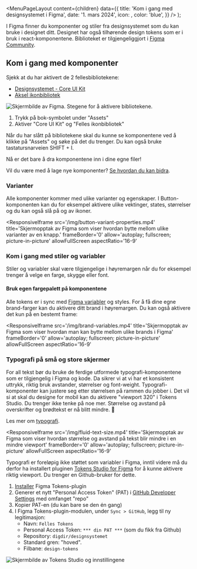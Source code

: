 

<Meta
  title='Kom i gang med designsystemet i Figma'
  description='hvordan bruke Designsystemet i Figma og hvordan du kan aktivere bibliotekene.'
/>

  <MenuPageLayout
    content={children}
    data={{
      title: 'Kom i gang med designsystemet i Figma',
      date: '1. mars 2024',
      icon: <PaletteIcon />,
      color: 'blue',
    }}
  />
);

I Figma finner du komponenter og stiler fra designsystemet som du kan bruke i designet ditt. Designet har også tilhørende design tokens som er i bruk i react-komponentene. Biblioteket er tilgjengeliggjort i [Figma Community](https://www.figma.com/@designsystemet).

## Kom i gang med komponenter

Sjekk at du har aktivert de 2 fellesbibliotekene:

- [Designsystemet - Core UI Kit](https://www.figma.com/file/vpM9dqqQPHqU6ogfKp5tlr/Designsystemet---Core-UI-Kit?type=design&node-id=26556%3A6976&mode=design&t=1nzd9mTLBhCPL7r5-1)
- [Aksel ikonbibliotek](https://www.figma.com/community/file/1214869602572392330)

<Image
  src='/img/activate-library.png'
  alt='Skjermbilde av Figma. Stegene for å aktivere bibliotekene.'
  boxShadow={true}
/>

1. Trykk på bok-symbolet under "Assets"
2. Aktiver "Core UI Kit" og "Felles ikonbibliotek"

Når du har slått på bibliotekene skal du kunne se komponentene ved å klikke på "Assets" og søke på det du trenger. Du kan også bruke tastatursnarveien SHIFT + I.

Nå er det bare å dra komponentene inn i dine egne filer!

Vil du være med å lage nye komponenter? [Se hvordan du kan bidra](/grunnleggende/for-designere/bidra-i-figma).

### Varianter

Alle komponenter kommer med ulike varianter og egenskaper. I Button-komponenten kan du for eksempel aktivere ulike vektinger, states, størrelser og du kan også slå på og av ikoner.

<ResponsiveIframe
  src='/img/button-variant-properties.mp4'
  title='Skjermopptak av Figma som viser hvordan bytte mellom ulike varianter av en knapp.'
  frameBorder='0'
  allow='autoplay; fullscreen; picture-in-picture'
  allowFullScreen
  aspectRatio='16-9'
></ResponsiveIframe>

### Kom i gang med stiler og variabler

Stiler og variabler skal være tilgjengelige i høyremargen når du for eksempel trenger å velge en farge, skygge eller font.

#### Bruk egen fargepalett på komponentene

Alle tokens er i sync med [Figma variabler](https://docs.tokens.studio/variables/creating-variables) og styles. For å få dine egne brand-farger kan du aktivere ditt brand i høyremargen. Du kan også aktivere det kun på en bestemt frame:

<ResponsiveIframe
  src='/img/brand-variables.mp4'
  title='Skjermopptak av Figma som viser hvordan man kan bytte mellom ulike brands i Figma'
  frameBorder='0'
  allow='autoplay; fullscreen; picture-in-picture'
  allowFullScreen
  aspectRatio='16-9'
></ResponsiveIframe>

### Typografi på små og store skjermer

For all tekst bør du bruke de ferdige utformede typografi-komponentene som er tilgjengelig i Figma og kode. Da sikrer vi at vi har et konsistent uttrykk, riktig bruk avstander, størrelser og font-weight. Typografi-komponenter kan justere seg etter størrelsen på rammen du jobber i. Det vil si at skal du designe for mobil kan du aktivere "viewport 320" i Tokens Studio. Du trenger ikke tenke på noe mer. Størrelse og avstand på overskrifter og brødtekst er nå blitt mindre. 🙌

Les mer om [typografi](/grunnleggende/designelementer/typografi).

<ResponsiveIframe
  src='/img/fluid-text-size.mp4'
  title='Skjermopptak av Figma som viser hvordan størrelse og avstand på tekst blir mindre i en mindre viewport'
  frameBorder='0'
  allow='autoplay; fullscreen; picture-in-picture'
  allowFullScreen
  aspectRatio='16-9'
></ResponsiveIframe>

Typografi er foreløpig ikke støttet som variabler i Figma, inntil videre må du derfor ha installert pluginen [Tokens Studio for Figma](https://docs.tokens.studio/) for å kunne aktivere riktig viewport. Du trenger en Github-bruker for dette.

1. [Installer](<https://www.figma.com/community/plugin/843461159747178978/Tokens-Studio-for-Figma-(Figma-Tokens)>) Figma Tokens-plugin
1. Generer et nytt "Personal Access Token" (PAT) i [GitHub Developer Settings](https://github.com/settings/tokens) med omfanget "repo"
1. Kopier PAT-en (du kan bare se den én gang)
1. I Figma Tokens-plugin-modulen, under `Sync > GitHub`, legg til ny legitimasjon:
   - Navn: `Felles Tokens`
   - Personal Access Token: `*** din PAT ***` (som du fikk fra Github)
   - Repository: `digdir/designsystemet`
   - Standard gren: "hoved".
   - Filbane: `design-tokens`

![Skjermbilde av Tokens Studio og innstillingene](/img/connect-tokens-studio-to-git.png)
